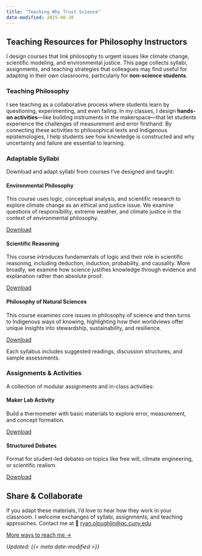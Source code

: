 ```yaml
---
title: "Teaching Why Trust Science"
date-modified: 2025-08-30
---
```


## Teaching Resources for Philosophy Instructors

I design courses that link philosophy to urgent issues like climate change, scientific modeling, and environmental justice. This page collects syllabi, assignments, and teaching strategies that colleagues may find useful for adapting in their own classrooms, particularly for **non-science students**.

### Teaching Philosophy
I see teaching as a collaborative process where students learn by questioning, experimenting, and even failing. In my classes, I design **hands-on activities**—like building instruments in the makerspace—that let students experience the challenges of measurement and error firsthand. By connecting these activities to philosophical texts and Indigenous epistemologies, I help students see how knowledge is constructed and why uncertainty and failure are essential to learning.

### Adaptable Syllabi

Download and adapt syllabi from courses I’ve designed and taught:

#### Environmental Philosophy 
This course uses logic, conceptual analysis, and scientific research to explore climate change as an ethical and justice issue. We examine questions of responsibility, extreme weather, and climate justice in the context of environmental philosophy.

[Download](files/syllabi/phil125-fa25.pdf){.btn .btn-primary}

#### Scientific Reasoning
This course introduces fundamentals of logic and their role in scientific reasoning, including deduction, induction, probability, and causality. More broadly, we examine how science justifies knowledge through evidence and explanation rather than absolute proof.

[Download](files/syllabi/phil108.pdf){.btn .btn-primary}

#### Philosophy of Natural Sciences 
This course examines core issues in philosophy of science and then turns to Indigenous ways of knowing, highlighting how their worldviews offer unique insights into stewardship, sustainability, and resilience.

[Download](files/syllabi/phil225-sp25.pdf){.btn .btn-primary}

Each syllabus includes suggested readings, discussion structures, and sample assessments.

### Assignments & Activities

A collection of modular assignments and in-class activities:

#### Maker Lab Activity
Build a thermometer with basic materials to explore error, measurement, and concept formation.

[Download](files/syllabi/thermo.pdf){.btn .btn-primary}

#### Structured Debates
Format for student-led debates on topics like free will, climate engineering, or scientific realism.

[Download](files/syllabi/debate.pdf){.btn .btn-primary}

## Share & Collaborate

If you adapt these materials, I’d love to hear how they work in your classroom. I welcome exchanges of syllabi, assignments, and teaching approaches. Contact me at 📧 [ryan.oloughlin@qc.cuny.edu](mailto:ryan.oloughlin@qc.cuny.edu)

[More ways to reach me →](contact.qmd){.btn .btn-outline-primary}

*Updated: {{< meta date-modified >}}*
